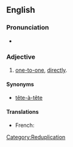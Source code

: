 ==English==

===Pronunciation===
*{{IPA|/hɛd.tu.hɛd/}}

===Adjective===
{{en-adj|-}}

#[[one-to-one]], [[directly]].

====Synonyms====
* [[tête-à-tête]]

====Translations====
{{trans-top|head-to-head}}
* French: {{t+|fr|tête-à-tête}}
{{trans-mid}}
{{trans-bottom}}

[[Category:Reduplication]]